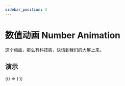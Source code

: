 ```yaml
---
sidebar_position: 3
---
```



# 数值动画 Number Animation

这个动画，那么有科技感，快请到我们的大屏上来。

## 演示

<BrowserOnly>
  {() => (<ThemeProvider>
    <Grid xGap={16} cols={2} style={{
      alignItems: 'flex-start'
    }}>
      <Grid yGap={16} cols={1}>
        <CodeBlock title="基础"
                   code={String(BasicCode)}>
          <Basic />
        </CodeBlock>
      </Grid>
      <Grid yGap={16} cols={1}>
        <CodeBlock title="精度"
                   description={'使用 `precision` 设定精度。'}
                   code={String(PrecisionCode)}>
          <Precision />
        </CodeBlock>
      </Grid>
    </Grid>
  </ThemeProvider>)}
</BrowserOnly>